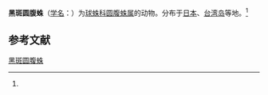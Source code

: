 {{Speciesbox
| name = 黑斑圆腹蛛
| status = 
| status_system = 
| image = 
| genus = Dipoena
| species = nigromaculata
| authority = (Yoshida, 1987)<ref name='id13022'>{{cite web| url =http://www.bioinfo.cn/db05/BjdwSpecies.php?action=view&id=13022| title =黑斑圆腹蛛| work =《中国动物物种编目数据库》| publisher =中国科学院微生物研究所| author =中国科学院动物研究所| accessdate =2009-04-28| deadurl =yes| archiveurl =https://web.archive.org/web/20160305005129/http://www.bioinfo.cn/db05/BjdwSpecies.php?action=view&id=13022| archivedate =2016-03-05}}</ref>
}}

'''黑斑圆腹蛛'''（[[学名|学名]]：{{lang|la|''Dipoena nigromaculata''}}）为[[球蛛科|球蛛科]][[圆腹蛛属|圆腹蛛属]]的动物。分布于[[日本|日本]]、[[台湾岛|台湾岛]]等地。<ref name='id13022'/>

== 参考文献 ==
{{reflist}}

{{Wikispecies|Dipoena nigromaculata}}

[[Category:圆腹蛛属|黑斑圆腹蛛]]


{{蜘蛛小作品}}
